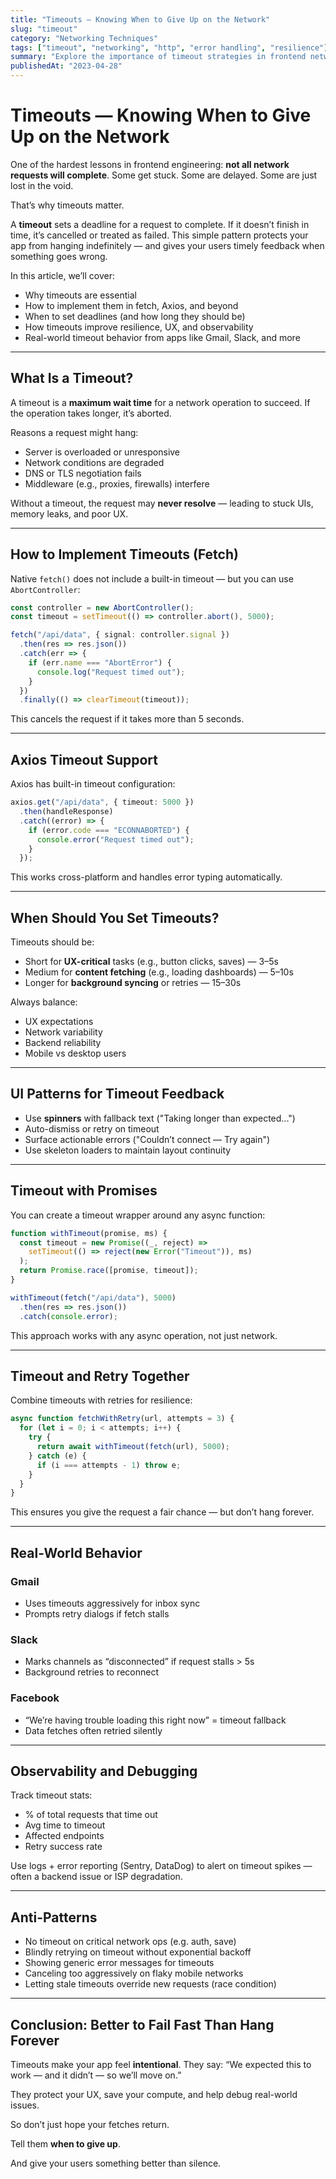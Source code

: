 ```yaml
---
title: "Timeouts — Knowing When to Give Up on the Network"
slug: "timeout"
category: "Networking Techniques"
tags: ["timeout", "networking", "http", "error handling", "resilience"]
summary: "Explore the importance of timeout strategies in frontend networking. Learn when and how to cancel slow requests, show errors early, and build more resilient, responsive web applications."
publishedAt: "2023-04-28"
---
```


# Timeouts — Knowing When to Give Up on the Network

One of the hardest lessons in frontend engineering: **not all network requests will complete**. Some get stuck. Some are delayed. Some are just lost in the void.

That’s why timeouts matter.

A **timeout** sets a deadline for a request to complete. If it doesn’t finish in time, it’s cancelled or treated as failed. This simple pattern protects your app from hanging indefinitely — and gives your users timely feedback when something goes wrong.

In this article, we’ll cover:
- Why timeouts are essential
- How to implement them in fetch, Axios, and beyond
- When to set deadlines (and how long they should be)
- How timeouts improve resilience, UX, and observability
- Real-world timeout behavior from apps like Gmail, Slack, and more

---

## What Is a Timeout?

A timeout is a **maximum wait time** for a network operation to succeed. If the operation takes longer, it’s aborted.

Reasons a request might hang:
- Server is overloaded or unresponsive
- Network conditions are degraded
- DNS or TLS negotiation fails
- Middleware (e.g., proxies, firewalls) interfere

Without a timeout, the request may **never resolve** — leading to stuck UIs, memory leaks, and poor UX.

---

## How to Implement Timeouts (Fetch)

Native `fetch()` does not include a built-in timeout — but you can use `AbortController`:

```ts
const controller = new AbortController();
const timeout = setTimeout(() => controller.abort(), 5000);

fetch("/api/data", { signal: controller.signal })
  .then(res => res.json())
  .catch(err => {
    if (err.name === "AbortError") {
      console.log("Request timed out");
    }
  })
  .finally(() => clearTimeout(timeout));
```

This cancels the request if it takes more than 5 seconds.

---

## Axios Timeout Support

Axios has built-in timeout configuration:

```ts
axios.get("/api/data", { timeout: 5000 })
  .then(handleResponse)
  .catch((error) => {
    if (error.code === "ECONNABORTED") {
      console.error("Request timed out");
    }
  });
```

This works cross-platform and handles error typing automatically.

---

## When Should You Set Timeouts?

Timeouts should be:
- Short for **UX-critical** tasks (e.g., button clicks, saves) — 3–5s
- Medium for **content fetching** (e.g., loading dashboards) — 5–10s
- Longer for **background syncing** or retries — 15–30s

Always balance:
- UX expectations
- Network variability
- Backend reliability
- Mobile vs desktop users

---

## UI Patterns for Timeout Feedback

- Use **spinners** with fallback text ("Taking longer than expected...")
- Auto-dismiss or retry on timeout
- Surface actionable errors ("Couldn’t connect — Try again")
- Use skeleton loaders to maintain layout continuity

---

## Timeout with Promises

You can create a timeout wrapper around any async function:

```ts
function withTimeout(promise, ms) {
  const timeout = new Promise((_, reject) =>
    setTimeout(() => reject(new Error("Timeout")), ms)
  );
  return Promise.race([promise, timeout]);
}

withTimeout(fetch("/api/data"), 5000)
  .then(res => res.json())
  .catch(console.error);
```

This approach works with any async operation, not just network.

---

## Timeout and Retry Together

Combine timeouts with retries for resilience:

```ts
async function fetchWithRetry(url, attempts = 3) {
  for (let i = 0; i < attempts; i++) {
    try {
      return await withTimeout(fetch(url), 5000);
    } catch (e) {
      if (i === attempts - 1) throw e;
    }
  }
}
```

This ensures you give the request a fair chance — but don’t hang forever.

---

## Real-World Behavior

### Gmail

- Uses timeouts aggressively for inbox sync
- Prompts retry dialogs if fetch stalls

### Slack

- Marks channels as “disconnected” if request stalls > 5s
- Background retries to reconnect

### Facebook

- “We’re having trouble loading this right now” = timeout fallback
- Data fetches often retried silently

---

## Observability and Debugging

Track timeout stats:
- % of total requests that time out
- Avg time to timeout
- Affected endpoints
- Retry success rate

Use logs + error reporting (Sentry, DataDog) to alert on timeout spikes — often a backend issue or ISP degradation.

---

## Anti-Patterns

- No timeout on critical network ops (e.g. auth, save)
- Blindly retrying on timeout without exponential backoff
- Showing generic error messages for timeouts
- Canceling too aggressively on flaky mobile networks
- Letting stale timeouts override new requests (race condition)

---

## Conclusion: Better to Fail Fast Than Hang Forever

Timeouts make your app feel **intentional**. They say: “We expected this to work — and it didn’t — so we’ll move on.”

They protect your UX, save your compute, and help debug real-world issues.

So don’t just hope your fetches return.

Tell them **when to give up**.

And give your users something better than silence.

